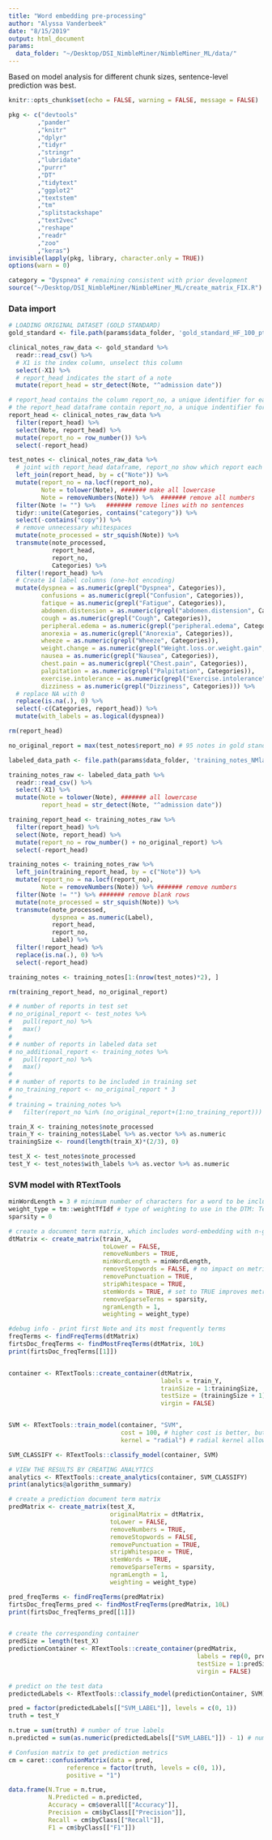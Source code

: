 ```yaml
---
title: "Word embedding pre-processing"
author: "Alyssa Vanderbeek"
date: "8/15/2019"
output: html_document
params:
  data_folder: "~/Desktop/DSI_NimbleMiner/NimbleMiner_ML/data/"
---
```


Based on model analysis for different chunk sizes, sentence-level prediction was best.

```r
knitr::opts_chunk$set(echo = FALSE, warning = FALSE, message = FALSE)

pkg <- c("devtools"
        ,"pander"
        ,"knitr"
        ,"dplyr"
        ,"tidyr"
        ,"stringr"
        ,"lubridate"
        ,"purrr"
        ,"DT"
        ,"tidytext"
        ,"ggplot2"
        ,"textstem"
        ,"tm"
        ,"splitstackshape"
        ,"text2vec"
        ,"reshape"
        ,"readr"
        ,"zoo"
        ,"keras")
invisible(lapply(pkg, library, character.only = TRUE))
options(warn = 0)

category = "Dyspnea" # remaining consistent with prior development
source("~/Desktop/DSI_NimbleMiner/NimbleMiner_ML/create_matrix_FIX.R")
```

### Data import

```r
# LOADING ORIGINAL DATASET (GOLD STANDARD)
gold_standard <- file.path(params$data_folder, 'gold_standard_HF_100_pt_AV.csv')

clinical_notes_raw_data <- gold_standard %>% 
  readr::read_csv() %>% 
  # X1 is the index column, unselect this column
  select(-X1) %>% 
  # report_head indicates the start of a note
  mutate(report_head = str_detect(Note, "^admission date"))

# report_head contains the column report_no, a unique identifier for each report
# the report_head dataframe contain report_no, a unique indentifier for each report
report_head <- clinical_notes_raw_data %>%
  filter(report_head) %>%
  select(Note, report_head) %>%
  mutate(report_no = row_number()) %>%
  select(-report_head)

test_notes <- clinical_notes_raw_data %>% 
  # joint with report_head dataframe, report_no show which report each sentence belongs to
  left_join(report_head, by = c("Note")) %>% 
  mutate(report_no = na.locf(report_no),
         Note = tolower(Note), ####### make all lowercase
         Note = removeNumbers(Note)) %>%  ####### remove all numbers
  filter(Note != "") %>%   ####### remove lines with no sentences
  tidyr::unite(Categories, contains("category")) %>%
  select(-contains("copy")) %>%
  # remove unnecessary whitespaces
  mutate(note_processed = str_squish(Note)) %>% 
  transmute(note_processed,
            report_head,
            report_no,
            Categories) %>%
  filter(!report_head) %>% 
  # Create 14 label columns (one-hot encoding)
  mutate(dyspnea = as.numeric(grepl("Dyspnea", Categories)),
         confusions = as.numeric(grepl("Confusion", Categories)),
         fatique = as.numeric(grepl("Fatigue", Categories)),
         abdomen.distension = as.numeric(grepl("abdomen.distension", Categories)),
         cough = as.numeric(grepl("Cough", Categories)),
         peripheral.edema = as.numeric(grepl("peripheral.edema", Categories)),
         anorexia = as.numeric(grepl("Anorexia", Categories)),
         wheeze = as.numeric(grepl("Wheeze", Categories)),
         weight.change = as.numeric(grepl("Weight.loss.or.weight.gain", Categories)),
         nausea = as.numeric(grepl("Nausea", Categories)),
         chest.pain = as.numeric(grepl("Chest.pain", Categories)),
         palpitation = as.numeric(grepl("Palpitation", Categories)),
         exercise.intolerance = as.numeric(grepl("Exercise.intolerance", Categories)),
         dizziness = as.numeric(grepl("Dizziness", Categories))) %>% 
  # replace NA with 0
  replace(is.na(.), 0) %>% 
  select(-c(Categories, report_head)) %>%
  mutate(with_labels = as.logical(dyspnea))

rm(report_head)

no_original_report = max(test_notes$report_no) # 95 notes in gold standard

```


```r
labeled_data_path <- file.path(params$data_folder, 'training_notes_NMlabeled_chunk1.csv')

training_notes_raw <- labeled_data_path %>%
  readr::read_csv() %>%
  select(-X1) %>%
  mutate(Note = tolower(Note), ####### all lowercase
         report_head = str_detect(Note, "^admission date"))

training_report_head <- training_notes_raw %>%
  filter(report_head) %>%
  select(Note, report_head) %>%
  mutate(report_no = row_number() + no_original_report) %>%
  select(-report_head)

training_notes <- training_notes_raw %>%
  left_join(training_report_head, by = c("Note")) %>%
  mutate(report_no = na.locf(report_no),
         Note = removeNumbers(Note)) %>% ####### remove numbers
  filter(Note != "") %>% ####### remove blank rows
  mutate(note_processed = str_squish(Note)) %>%
  transmute(note_processed,
            dyspnea = as.numeric(Label),
            report_head,
            report_no,
            Label) %>%
  filter(!report_head) %>%
  replace(is.na(.), 0) %>%
  select(-report_head)

training_notes <- training_notes[1:(nrow(test_notes)*2), ]

rm(training_report_head, no_original_report)

```


```r
# # number of reports in test set
# no_original_report <- test_notes %>%
#   pull(report_no) %>%
#   max()
# 
# # number of reports in labeled data set
# no_additional_report <- training_notes %>%
#   pull(report_no) %>%
#   max()
# 
# # number of reports to be included in training set
# no_training_report <- no_original_report * 3
# 
# training = training_notes %>% 
#   filter(report_no %in% (no_original_report+(1:no_training_report)))

train_X <- training_notes$note_processed
train_Y <- training_notes$Label %>% as.vector %>% as.numeric
trainingSize <- round(length(train_X)*(2/3), 0)

test_X <- test_notes$note_processed
test_Y <- test_notes$with_labels %>% as.vector %>% as.numeric


```

<!-- ### SVM model with caret -->

<!-- ```{r} -->
<!-- train_corpus <- VCorpus(VectorSource(train_X)) -->
<!-- ##Removing Punctuation -->
<!-- train_corpus <- tm_map(train_corpus, content_transformer(removePunctuation)) -->
<!-- ##Removing numbers -->
<!-- train_corpus <- tm_map(train_corpus, removeNumbers) -->
<!-- ##Converting to lower case -->
<!-- train_corpus <- tm_map(train_corpus, content_transformer(tolower)) -->
<!-- ##Removing stop words -->
<!-- train_corpus <- tm_map(train_corpus, content_transformer(removeWords), stopwords("english")) -->
<!-- ##Stemming -->
<!-- train_corpus <- tm_map(train_corpus, stemDocument) -->
<!-- ##Whitespace -->
<!-- train_corpus <- tm_map(train_corpus, stripWhitespace) -->
<!-- # Create Document Term Matrix -->
<!-- dtm_train <- DocumentTermMatrix(train_corpus) -->
<!-- train_corpus <- removeSparseTerms(dtm_train, 0.998) -->
<!-- dtm_train_matrix <- as.matrix(train_corpus) -->
<!-- dtm_train_matrix <- cbind(dtm_train_matrix, train_Y) -->
<!-- colnames(dtm_train_matrix)[ncol(dtm_train_matrix)] <- "y" -->

<!-- training_set <- as.data.frame(dtm_train_matrix) -->
<!-- training_set$y <- as.factor(training_set$y) -->
<!-- ``` -->

<!-- ```{r} -->
<!-- svm_caret <- caret::train(y ~.,  -->
<!--                           data = training_set,  -->
<!--                           method = 'svmRadial') -->

<!-- ``` -->


### SVM model with RTextTools

```r
minWordLength = 3 # minimum number of characters for a word to be included in the DTM
weight_type = tm::weightTfIdf # type of weighting to use in the DTM: Term Frequency - Inverse Document Weighting
sparsity = 0 

# create a document term matrix, which includes word-embedding with n-gram tokenization
dtMatrix <- create_matrix(train_X, 
                          toLower = FALSE, 
                          removeNumbers = TRUE, 
                          minWordLength = minWordLength,
                          removeStopwords = FALSE, # no impact on metrics
                          removePunctuation = TRUE, 
                          stripWhitespace = TRUE,
                          stemWords = TRUE, # set to TRUE improves metrics
                          removeSparseTerms = sparsity, 
                          ngramLength = 1,
                          weighting = weight_type)

#debug info - print first Note and its most frequently terms
freqTerms <- findFreqTerms(dtMatrix)
firtsDoc_freqTerms <- findMostFreqTerms(dtMatrix, 10L)
print(firtsDoc_freqTerms[[1]])


container <- RTextTools::create_container(dtMatrix, 
                                          labels = train_Y, 
                                          trainSize = 1:trainingSize, 
                                          testSize = (trainingSize + 1):length(train_X), 
                                          virgin = FALSE)


SVM <- RTextTools::train_model(container, "SVM",
                               cost = 100, # higher cost is better, but marginal improvement above 100
                               kernel = "radial") # radial kernel allows for more flexibility

SVM_CLASSIFY <- RTextTools::classify_model(container, SVM)

# VIEW THE RESULTS BY CREATING ANALYTICS
analytics <- RTextTools::create_analytics(container, SVM_CLASSIFY)
print(analytics@algorithm_summary)

```


```r
# create a prediction document term matrix
predMatrix <- create_matrix(test_X, 
                            originalMatrix = dtMatrix, 
                            toLower = FALSE, 
                            removeNumbers = TRUE, 
                            removeStopwords = FALSE, 
                            removePunctuation = TRUE, 
                            stripWhitespace = TRUE, 
                            stemWords = TRUE,
                            removeSparseTerms = sparsity, 
                            ngramLength = 1, 
                            weighting = weight_type)

pred_freqTerms <- findFreqTerms(predMatrix)
firtsDoc_freqTerms_pred <- findMostFreqTerms(predMatrix, 10L)
print(firtsDoc_freqTerms_pred[[1]])


# create the corresponding container
predSize = length(test_X)
predictionContainer <- RTextTools::create_container(predMatrix, 
                                                    labels = rep(0, predSize), 
                                                    testSize = 1:predSize, 
                                                    virgin = FALSE)

# predict on the test data
predictedLabels <- RTextTools::classify_model(predictionContainer, SVM)

```


```r
pred = factor(predictedLabels[["SVM_LABEL"]], levels = c(0, 1))
truth = test_Y

n.true = sum(truth) # number of true labels
n.predicted = sum(as.numeric(predictedLabels[["SVM_LABEL"]]) - 1) # number of predicted labels

# Confusion matrix to get prediction metrics
cm = caret::confusionMatrix(data = pred, 
                reference = factor(truth, levels = c(0, 1)),
                positive = "1")

data.frame(N.True = n.true,
           N.Predicted = n.predicted,
           Accuracy = cm$overall[["Accuracy"]],
           Precision = cm$byClass[["Precision"]],
           Recall = cm$byClass[["Recall"]],
           F1 = cm$byClass[["F1"]])
```


